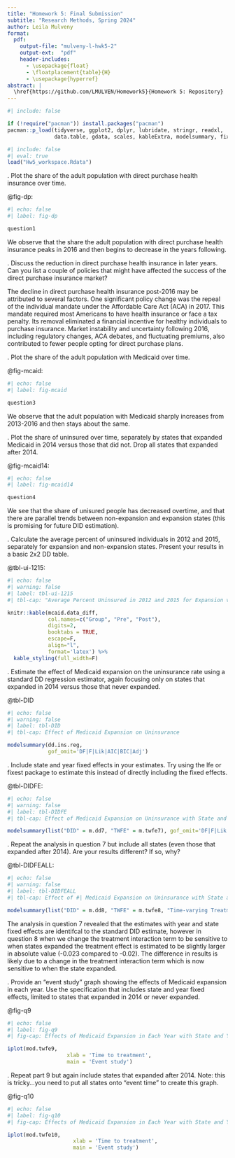 ```yaml
---
title: "Homework 5: Final Submission"
subtitle: "Research Methods, Spring 2024"
author: Leila Mulveny
format:
  pdf:
    output-file: "mulveny-l-hwk5-2"
    output-ext:  "pdf"
    header-includes:
      - \usepackage{float}
      - \floatplacement{table}{H}
      - \usepackage{hyperref}
abstract: |
  \href{https://github.com/LMULVEN/Homework5}{Homework 5: Repository} 
---
```


```r
#| include: false

if (!require("pacman")) install.packages("pacman")
pacman::p_load(tidyverse, ggplot2, dplyr, lubridate, stringr, readxl, 
               data.table, gdata, scales, kableExtra, modelsummary, fixest)
```

```r
#| include: false
#| eval: true
load("Hw5_workspace.Rdata")
```


\newpage 

\vspace{.2in}
\noindent 1. Plot the share of the adult population with direct purchase health insurance over time. <br>

@fig-dp:
```r
#| echo: false
#| label: fig-dp

question1
```

We observe that the share the adult population with direct purchase health insurance peaks in 2016 and then begins to decrease in the years following.

\newpage 

\vspace{.2in}
\noindent 2. Discuss the reduction in direct purchase health insurance in later years. Can you list a couple of policies that might have affected the success of the direct purchase insurance market? <br>

The decline in direct purchase health insurance post-2016 may be attributed to several factors. One significant policy change was the repeal of the individual mandate under the Affordable Care Act (ACA) in 2017. This mandate required most Americans to have health insurance or face a tax penalty. Its removal eliminated a financial incentive for healthy individuals to purchase insurance. Market instability and uncertainty following 2016, including regulatory changes, ACA debates, and fluctuating premiums, also contributed to fewer people opting for direct purchase plans.

\newpage 

\vspace{.2in}
\noindent 3. Plot the share of the adult population with Medicaid over time. <br>

@fig-mcaid:
```r
#| echo: false
#| label: fig-mcaid

question3
```

We observe that the adult population with Medicaid sharply increases from 2013-2016 and then stays about the same. 

\newpage 

\vspace{.2in}
\noindent 4. Plot the share of uninsured over time, separately by states that expanded Medicaid in 2014 versus those that did not. Drop all states that expanded after 2014. <br>

@fig-mcaid14:
```r
#| echo: false
#| label: fig-mcaid14

question4
```

We see that the share of unisured people has decreased overtime, and that there are parallel trends between non-expansion and expansion states (this is promising for future DID estimation). 

\newpage 

\vspace{.2in}
\noindent 5. Calculate the average percent of uninsured individuals in 2012 and 2015, separately for expansion and non-expansion states. Present your results in a basic 2x2 DD table. <br>

@tbl-ui-1215:
```r
#| echo: false
#| warning: false
#| label: tbl-ui-1215
#| tbl-cap: "Average Percent Uninsured in 2012 and 2015 for Expansion vs Non-Expansion"

knitr::kable(mcaid.data_diff, 
             col.names=c("Group", "Pre", "Post"),
             digits=2,
             booktabs = TRUE,
             escape=F,
             align="l",
             format='latex') %>% 
  kable_styling(full_width=F)

```

\newpage 

\vspace{.2in}
\noindent 6. Estimate the effect of Medicaid expansion on the uninsurance rate using a standard DD regression estimator, again focusing only on states that expanded in 2014 versus those that never expanded. <br>

@tbl-DID
```r
#| echo: false
#| warning: false
#| label: tbl-DID
#| tbl-cap: Effect of Medicaid Expansion on Uninsurance

modelsummary(dd.ins.reg,
             gof_omit='DF|F|Lik|AIC|BIC|Adj')
```

\newpage 

\vspace{.2in}
\noindent 7. Include state and year fixed effects in your estimates. Try using the lfe or fixest package to estimate this instead of directly including the fixed effects. <br>

@tbl-DIDFE:
```r
#| echo: false
#| warning: false
#| label: tbl-DIDFE
#| tbl-cap: Effect of Medicaid Expansion on Uninsurance with State and Year FE

modelsummary(list("DID" = m.dd7, "TWFE" = m.twfe7), gof_omit='DF|F|Lik|AIC|BIC|Adj')
```


\newpage 

\vspace{.2in}
\noindent 8. Repeat the analysis in question 7 but include all states (even those that expanded after 2014). Are your results different? If so, why? <br>


@tbl-DIDFEALL:
```r
#| echo: false
#| warning: false
#| label: tbl-DIDFEALL
#| tbl-cap: Effect of #| Medicaid Expansion on Uninsurance with State and Year FE for All States

modelsummary(list("DID" = m.dd8, "TWFE" = m.twfe8, "Time-varying Treatment" = fe.est2), gof_omit='DF|F|Lik|AIC|BIC|Adj')
```

The analysis in question 7 revealed that the estimates with year and state fixed effects are identifcal to the standard DID estimate, however in question 8 when we change the treatment interaction term to be sensitive to when states expanded the treatment effect is estimated to be slightly larger in absolute value (-0.023 compared to -0.02). The difference in results is likely due to a change in the treatment interaction term which is now sensitive to when the state expanded. 


\newpage 

\vspace{.2in}
\noindent 9. Provide an “event study” graph showing the effects of Medicaid expansion in each year. Use the specification that includes state and year fixed effects, limited to states that expanded in 2014 or never expanded. <br>

@fig-q9
```r
#| echo: false
#| label: fig-q9
#| fig-cap: Effects of Medicaid Expansion in Each Year with State and Year FE (States that Expanded in 2014 or Never)

iplot(mod.twfe9, 
                   xlab = 'Time to treatment',
                   main = 'Event study')
```


\newpage 

\vspace{.2in}
\noindent 10. Repeat part 9 but again include states that expanded after 2014. Note: this is tricky…you need to put all states onto “event time” to create this graph. <br>

@fig-q10
```r
#| echo: false
#| label: fig-q10
#| fig-cap: Effects of Medicaid Expansion in Each Year with State and Year FE on Event Time (States that Expanded in 2014 and After)

iplot(mod.twfe10, 
                     xlab = 'Time to treatment',
                     main = 'Event study')
```
